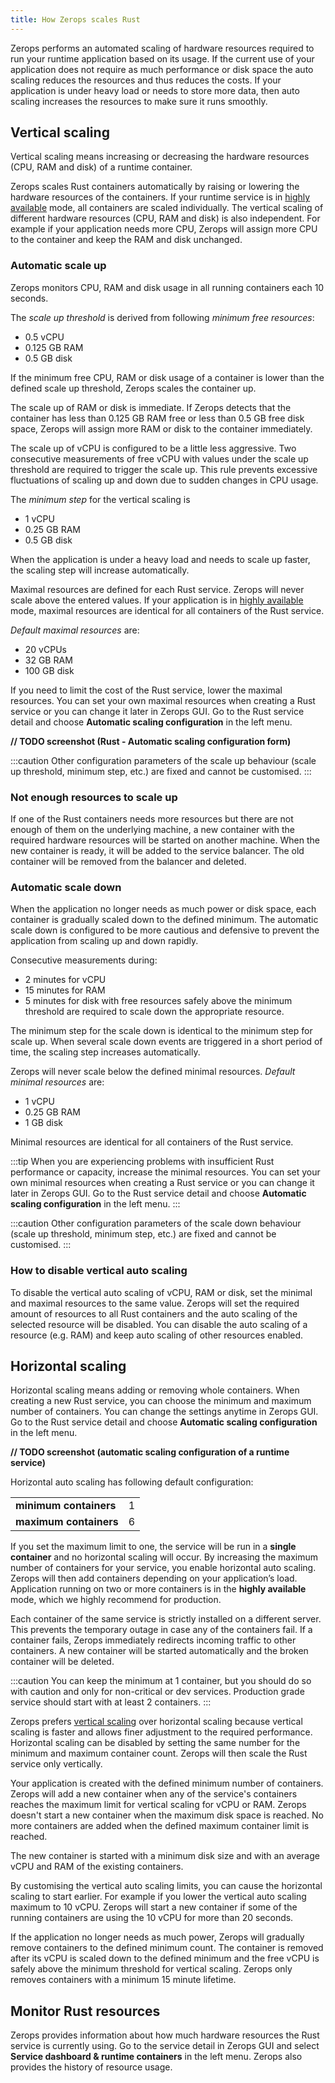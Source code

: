 ```yaml
---
title: How Zerops scales Rust
---
```


Zerops performs an automated scaling of hardware resources required to run your runtime application based on its usage. If the current use of your application does not require as much performance or disk space the auto scaling reduces the resources and thus reduces the costs. If your application is under heavy load or needs to store more data, then auto scaling increases the resources to make sure it runs smoothly.

## Vertical scaling

Vertical scaling means increasing or decreasing the hardware resources (CPU, RAM and disk) of a runtime container.

Zerops scales Rust containers automatically by raising or lowering the hardware resources of the containers. If your runtime service is in [highly available](/rust/how-to/scaling#horizontal-scaling) mode, all containers are scaled individually. The vertical scaling of different hardware resources (CPU, RAM and disk) is also independent. For example if your application needs more CPU, Zerops will assign more CPU to the container and keep the RAM and disk unchanged.

### Automatic scale up

Zerops monitors CPU, RAM and disk usage in all running containers each 10 seconds.

The *scale up threshold* is derived from following *minimum free resources*:
* 0.5 vCPU
* 0.125 GB RAM
* 0.5 GB disk

If the minimum free CPU, RAM or disk usage of a container is lower than the defined scale up threshold, Zerops scales the container up.

The scale up of RAM or disk is immediate. If Zerops detects that the container has less than 0.125 GB RAM free or less than 0.5 GB free disk space, Zerops will assign more RAM or disk to the container immediately.

The scale up of vCPU is configured to be a little less aggressive. Two consecutive measurements of free vCPU with values under the scale up threshold are required to trigger the scale up. This rule prevents excessive fluctuations of scaling up and down due to sudden changes in CPU usage.

The *minimum step* for the vertical scaling is
* 1 vCPU
* 0.25 GB RAM
* 0.5 GB disk

When the application is under a heavy load and needs to scale up faster, the scaling step will increase automatically.

Maximal resources are defined for each Rust service. Zerops will never scale above the entered values. If your application is in [highly available](/rust/how-to/scaling#horizontal-scaling) mode, maximal resources are identical for all containers of the Rust service.

*Default maximal resources* are:
* 20 vCPUs
* 32 GB RAM
* 100 GB disk

If you need to limit the cost of the Rust service, lower the maximal resources. You can set your own maximal resources when creating a Rust service or you can change it later in Zerops GUI. Go to the Rust service detail and choose **Automatic scaling configuration** in the left menu.

**// TODO screenshot (Rust - Automatic scaling configuration form)**

:::caution
Other configuration parameters of the scale up behaviour (scale up threshold, minimum step, etc.) are fixed and cannot be customised.
:::

### Not enough resources to scale up

If one of the Rust containers needs more resources but there are not enough of them on the underlying machine, a new container with the required hardware resources will be started on another machine. When the new container is ready, it will be added to the service balancer. The old container will be removed from the balancer and deleted.

### Automatic scale down

When the application no longer needs as much power or disk space, each container is gradually scaled down to the defined minimum. The automatic scale down is configured to be more cautious and defensive to prevent the application from scaling up and down rapidly.

Consecutive measurements during:
* 2 minutes for vCPU
* 15 minutes for RAM
* 5 minutes for disk
with free resources safely above the minimum threshold are required to scale down the appropriate resource.

The minimum step for the scale down is identical to the minimum step for scale up. When several scale down events are triggered in a short period of time, the scaling step increases automatically.

Zerops will never scale below the defined minimal resources. *Default minimal resources* are:
* 1 vCPU
* 0.25 GB RAM
* 1 GB disk

Minimal resources are identical for all containers of the Rust service.

:::tip
When you are experiencing problems with insufficient Rust performance or capacity, increase the minimal resources. You can set your own minimal resources when creating a Rust service or you can change it later in Zerops GUI. Go to the Rust service detail and choose **Automatic scaling configuration** in the left menu.
:::

:::caution
Other configuration parameters of the scale down behaviour (scale up threshold, minimum step, etc.) are fixed and cannot be customised.
:::

### How to disable vertical auto scaling

To disable the vertical auto scaling of vCPU, RAM or disk, set the minimal and maximal resources to the same value. Zerops will set the required amount of resources to all Rust containers and the auto scaling of the selected resource will be disabled. You can disable the auto scaling of a resource (e.g. RAM) and keep auto scaling of other resources enabled.

## Horizontal scaling

Horizontal scaling means adding or removing whole containers. When creating a new Rust service, you can choose the minimum and maximum number of containers. You can change the settings anytime in Zerops GUI. Go to the Rust service detail and choose **Automatic scaling configuration** in the left menu.

**// TODO screenshot (automatic scaling configuration of a runtime service)**

Horizontal auto scaling has following default configuration:

<table>
<tbody>
	<tr>
		<td><b>minimum containers</b></td>
		<td>1</td>
	</tr>
	<tr>
		<td><b>maximum containers</b></td>
		<td>6</td>
	</tr>
</tbody>
</table>

If you set the maximum limit to one, the service will be run in a **single container** and no horizontal scaling will occur. By increasing the maximum number of containers for your service, you enable horizontal auto scaling. Zerops will then add containers depending on your application’s load.  Application running on two or more containers is in the **highly available** mode, which we highly recommend for production.

Each container of the same service is strictly installed on a different server. This prevents the temporary outage in case any of the containers fail. If a container fails, Zerops immediately redirects incoming traffic to other containers. A new container will be started automatically and the broken container will be deleted.

:::caution
You can keep the minimum at 1 container, but you should do so with caution and only for non-critical or dev services. Production grade service should start with at least 2 containers.
:::

Zerops prefers [vertical scaling](/rust/how-to/scaling#vertical-scaling) over horizontal scaling because vertical scaling is faster and allows finer adjustment to the required performance. Horizontal scaling can be disabled by setting the same number for the minimum and maximum container count. Zerops will then scale the Rust service only vertically.

Your application is created with the defined minimum number of containers. Zerops will add a new container when any of the service's containers reaches the maximum limit for vertical scaling for vCPU or RAM. Zerops doesn't start a new container when the maximum disk space is reached. No more containers are added when the defined maximum container limit is reached.

The new container is started with a minimum disk size and with an average vCPU and RAM of the existing containers.

By customising the vertical auto scaling limits, you can cause the horizontal scaling to start earlier. For example if you lower the vertical auto scaling maximum to 10 vCPU. Zerops will start a new container if some of the running containers are using the 10 vCPU for more than 20 seconds.

If the application no longer needs as much power, Zerops will gradually remove containers to the defined minimum count. The container is removed after its vCPU is scaled down to the defined minimum and the free vCPU is safely above the minimum threshold for vertical scaling. Zerops only removes containers with a minimum 15 minute lifetime.

## Monitor Rust resources

Zerops provides information about how much hardware resources the Rust service is currently using. Go to the service detail in Zerops GUI and select **Service dashboard & runtime containers** in the left menu. Zerops also provides the history of resource usage.

